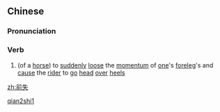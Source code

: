 ==Chinese==
{{zh-forms}}

===Pronunciation===
{{zh-pron
|m=qiánshī
|cat=v
}}

===Verb===
{{zh-verb}}

# {{lb|zh|archaic}} (of a [[horse]]) to [[suddenly]] [[loose]] the [[momentum]] of [[one]]'s [[foreleg]]'s and [[cause]] the [[rider]] to [[go]] [[head]] [[over]] [[heel]]s

[[Category:Mandarin archaic terms|qian2shi1]]

[[zh:前失]]